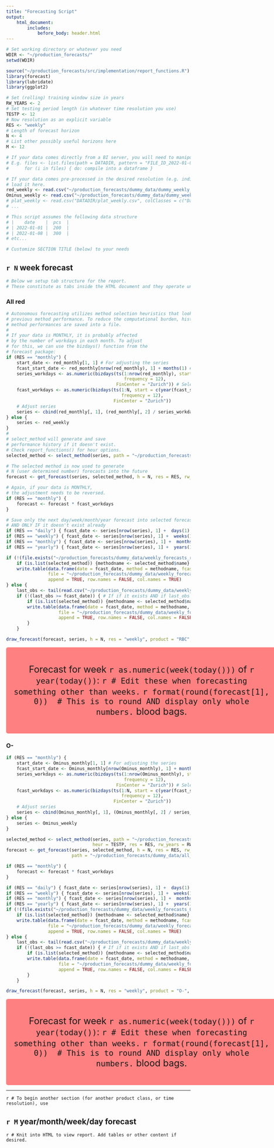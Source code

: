 ```yaml
---
title: "Forecasting Script"
output: 
    html_document:
        includes:
            before_body: header.html
---
```


```r
# Set working directory or whatever you need
WDIR <- "~/production_forecasts/"
setwd(WDIR)
```

```r
source("~/production_forecasts/src/implementation/report_functions.R")
library(forecast)
library(lubridate)
library(ggplot2)

# Set (rolling) training window size in years
RW_YEARS <- 2
# Set testing period length (in whatever time resolution you use)
TESTP <- 12
# Now resolution as an explicit variable
RES <- "weekly"
# Length of forecast horizon
N <- 4
# List other possibly useful horizons here
M <- 12
```

```r
# If your data comes directly from a BI server, you will need to manipulate it here
# E.g. files <- list.files(path = DATADIR, pattern = "FILE_ID_2022-01-01_*")
#      for (i in files) { do: compile into a dataframe }  

# If your data comes pre-processed in the desired resolution (e.g. individual instances to daily/weekly/monthly sums)
# load it here.
red_weekly <- read.csv("~/production_forecasts/dummy_data/dummy_weekly_red.csv", colClasses = c("Date", "numeric"))
Ominus_weekly <- read.csv("~/production_forecasts/dummy_data/dummy_weekly_Ominus.csv", colClasses = c("Date", "numeric"))
# plat_weekly <- read.csv("DATADIR/plat_weekly.csv", colClasses = c("Date", "numeric"))
# ...

# This script assumes the following data structure
# |    date    |  pcs  |
# | 2022-01-01 |  200  |
# | 2022-01-08 |  300  |
# etc...
```

```r
# Customize SECTION TITLE (below) to your needs
```

## `r N` week forecast {.tabset .tabset-fade .tabset-pills}

```r
# Below we setup tab structure for the report.
# These constitute as tabs inside the HTML document and they operate under the SECTION TITLE
```

### All red

```r
# Autonomous forecasting utilizes method selection heuristics that look at
# previous method performance. To reduce the computational burden, historical
# method performances are saved into a file.
# 
# If your data is MONTHLY, it is probably affected
# by the number of workdays in each month. To adjust
# for this, we can use the bizdays() function from the
# forecast package:
if (RES == "monthly") {
    start_date <- red_monthly[1, 1] # For adjusting the series
    fcast_start_date <- red_monthly[nrow(red_monthly), 1] + months(1) # For adjusting the forecast
    series_workdays <- as.numeric(bizdays(ts(1:nrow(red_monthly), start = c(year(start_date), month(start_date), day(start_date)),
                                             frequency = 12), 
                                          FinCenter = "Zurich")) # Select the most appropriate FinCenter for you
    fcast_workdays <- as.numeric(bizdays(ts(1:N, start = c(year(fcast_start_date), month(fcast_start_date), day(fcast_start_date)), 
                                            frequency = 12),
                                         FinCenter = "Zurich"))
    # Adjust series
    series <- cbind(red_monthly[, 1], (red_monthly[, 2] / series_workdays))
} else {
    series <- red_weekly
}
# 
# select_method will generate and save 
# performance history if it doesn't exist.
# Check report_functions() for heur options.
selected_method <- select_method(series, path = "~/production_forecasts/dummy_data/all_fcasts_history_weekly_red.csv", heur = TESTP, res = RES, rw_years = RW_YEARS)  # Note that you may need to remember change filenames if they contain time resolution information, when changing resolutions

# The selected method is now used to generate
# N (user determined number) forecasts into the future
forecast <- get_forecast(series, selected_method, h = N, res = RES, rw_years = 2, alpha = 0.5, path = "~/production_forecasts/dummy_data/all_fcasts_history_weekly_red.csv")

# Again, if your data is MONTHLY, 
# the adjustment needs to be reversed.
if (RES == "monthly") {
    forecast <- forecast * fcast_workdays
}

# Save only the next day/week/month/year forecast into selected forecast history file:
# AND ONLY IF it doesn't exist already
if (RES == "daily") { fcast_date <- series[nrow(series), 1] +  days(1) }
if (RES == "weekly") { fcast_date <- series[nrow(series), 1] +  weeks(1) }
if (RES == "monthly") { fcast_date <- series[nrow(series), 1] +  months(1) }
if (RES == "yearly") { fcast_date <- series[nrow(series), 1] +  years(1) }

if (!(file.exists("~/production_forecasts/dummy_data/weekly_forecasts_red.csv"))) { # The file might not exist on the first run
    if (is.list(selected_method)) {methodname <- selected_method$name} else {methodname <- selected_method}
    write.table(data.frame(date = fcast_date, method = methodname, fcast = head(forecast, 1)), 
                file = "~/production_forecasts/dummy_data/weekly_forecasts_red.csv", sep = ",", 
                append = TRUE, row.names = FALSE, col.names = TRUE)
} else {
    last_obs <- tail(read.csv("~/production_forecasts/dummy_data/weekly_forecasts_red.csv"), 1)[, 1]
    if (!(last_obs >= fcast_date)) { # If if it exists AND if last_obs < fcast_date
        if (is.list(selected_method)) {methodname <- selected_method$name} else {methodname <- selected_method}
        write.table(data.frame(date = fcast_date, method = methodname, fcast = head(forecast, 1)), 
                    file = "~/production_forecasts/dummy_data/weekly_forecasts_red.csv", sep = ",", 
                    append = TRUE, row.names = FALSE, col.names = FALSE)
        }
    }

```

```r
draw_forecast(forecast, series, h = N, res = "weekly", product = "RBC", palette = "colorblind")
```

<style>
div.red { background-color:#ff8080; border-radius: 5px; padding: 20px; font-size: 25px; text-align: center; width: 700px; margin: auto;}
</style>
<div class = "red">

Forecast for week `r as.numeric(week(today()))` of `r year(today())`: `r # Edit these when forecasting something other than weeks.` `r format(round(forecast[1], 0))  # This is to round AND display only whole numbers.` blood bags.

</div>

### O-

```r
if (RES == "monthly") {
    start_date <- Ominus_monthly[1, 1] # For adjusting the series
    fcast_start_date <- Ominus_monthly[nrow(Ominus_monthly), 1] + months(1) # For adjusting the forecast
    series_workdays <- as.numeric(bizdays(ts(1:nrow(Ominus_monthly), start = c(year(start_date), month(start_date), day(start_date)),
                                             frequency = 12), 
                                          FinCenter = "Zurich")) # Select the most appropriate FinCenter for you
    fcast_workdays <- as.numeric(bizdays(ts(1:N, start = c(year(fcast_start_date), month(fcast_start_date), day(fcast_start_date)), 
                                            frequency = 12),
                                         FinCenter = "Zurich"))
    # Adjust series
    series <- cbind(Ominus_monthly[, 1], (Ominus_monthly[, 2] / series_workdays))
} else {
    series <- Ominus_weekly
}

selected_method <- select_method(series, path = "~/production_forecasts/dummy_data/all_fcasts_history_weekly_Ominus.csv", 
                                 heur = TESTP, res = RES, rw_years = RW_YEARS)
forecast <- get_forecast(series, selected_method, h = N, res = RES, rw_years = 2, alpha = 0.5, 
                         path = "~/production_forecasts/dummy_data/all_fcasts_history_weekly_Ominus.csv")

if (RES == "monthly") {
    forecast <- forecast * fcast_workdays
}

if (RES == "daily") { fcast_date <- series[nrow(series), 1] +  days(1) }
if (RES == "weekly") { fcast_date <- series[nrow(series), 1] +  weeks(1) }
if (RES == "monthly") { fcast_date <- series[nrow(series), 1] +  months(1) }
if (RES == "yearly") { fcast_date <- series[nrow(series), 1] +  years(1) }
if (!(file.exists("~/production_forecasts/dummy_data/weekly_forecasts_Ominus.csv"))) { # The file might not exist on the first run
    if (is.list(selected_method)) {methodname <- selected_method$name} else {methodname <- selected_method}
    write.table(data.frame(date = fcast_date, method = methodname, fcast = head(forecast, 1)), 
                file = "~/production_forecasts/dummy_data/weekly_forecasts_Ominus.csv", sep = ",", 
                append = TRUE, row.names = FALSE, col.names = TRUE)
} else {
    last_obs <- tail(read.csv("~/production_forecasts/dummy_data/weekly_forecasts_Ominus.csv"), 1)[, 1]
    if (!(last_obs >= fcast_date)) { # If if it exists AND if last_obs < fcast_date
        if (is.list(selected_method)) {methodname <- selected_method$name} else {methodname <- selected_method}
        write.table(data.frame(date = fcast_date, method = methodname, fcast = head(forecast, 1)), 
                    file = "~/production_forecasts/dummy_data/weekly_forecasts_Ominus.csv", sep = ",", 
                    append = TRUE, row.names = FALSE, col.names = FALSE)
        }
    }

```

```r
draw_forecast(forecast, series, h = N, res = "weekly", product = "O-", palette = "colorblind")
```

<style>
div.red {  background-color:#ff8080; border-radius: 5px; padding: 20px; font-size: 25px; text-align: center; width: 700px; margin: auto; }
</style>
<div class = "red">

Forecast for week `r as.numeric(week(today()))` of `r year(today())`: `r # Edit these when forecasting something other than weeks.` `r format(round(forecast[1], 0))  # This is to round AND display only whole numbers.` blood bags.

</div>

***



`r # To begin another section (for another product class, or time resolution), use`

## `r M` year/month/week/day forecast {.tabset .tabset-fade .tabset-pills}

`r # Knit into HTML to view report. Add tables or other content if desired.`
